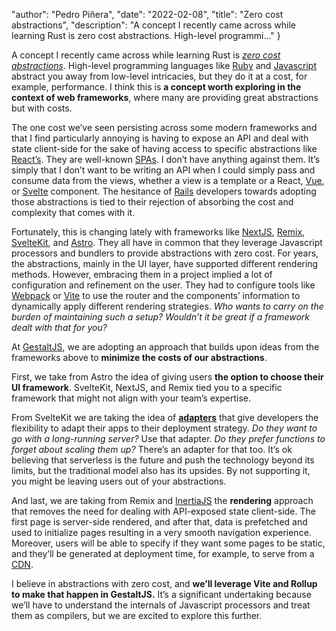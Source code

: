 
  "author": "Pedro Piñera",
  "date": "2022-02-08",
  "title": "Zero cost abstractions",
  "description": "A concept I recently came across while learning Rust is zero cost abstractions. High-level programmi..."
}




A concept I recently came across while learning Rust is [_zero cost abstractions_](https://doc.rust-lang.org/stable/embedded-book/static-guarantees/zero-cost-abstractions.html). High-level programming languages like [Ruby](https://www.ruby-lang.org/en/) and [Javascript](https://en.wikipedia.org/wiki/JavaScript) abstract you away from low-level intricacies, but they do it at a cost, for example, performance. I think this is **a concept worth exploring in the context of web frameworks**, where many are providing great abstractions but with costs.

The one cost we’ve seen persisting across some modern frameworks and that I find particularly annoying is having to expose an API and deal with state client-side for the sake of having access to specific abstractions like [React’s](https://reactjs.org/). They are well-known [SPAs](https://en.wikipedia.org/wiki/Single-page_application). I don’t have anything against them. It’s simply that I don’t want to be writing an API when I could simply pass and consume data from the views, whether a view is a template or a React, [Vue](https://vuejs.org/), or [Svelte](https://svelte.dev/) component.
The hesitance of [Rails](https://rubyonrails.org/) developers towards adopting those abstractions is tied to their rejection of absorbing the cost and complexity that comes with it.

Fortunately, this is changing lately with frameworks like [NextJS](https://nextjs.org/), [Remix](https://remix.run/), [SvelteKit](https://kit.svelte.dev/), and [Astro](https://astro.build/). They all have in common that they leverage Javascript processors and bundlers to provide abstractions with zero cost. For years, the abstractions, mainly in the UI layer, have supported different rendering methods. However, embracing them in a project implied a lot of configuration and refinement on the user. They had to configure tools like [Webpack](https://webpack.js.org/) or [Vite](https://vitejs.dev/) to use the router and the components’ information to dynamically apply different rendering strategies. _Who wants to carry on the burden of maintaining such a setup? Wouldn’t it be great if a framework dealt with that for you?_

At [GestaltJS](https://github.com/gestaltjs), we are adopting an approach that builds upon ideas from the frameworks above to **minimize the costs of our abstractions**.

First, we take from Astro the idea of giving users **the option to choose their UI framework**. SvelteKit, NextJS, and Remix tied you to a specific framework that might not align with your team’s expertise.

From SvelteKit we are taking the idea of [**adapters**](https://kit.svelte.dev/docs#adapters) that give developers the flexibility to adapt their apps to their deployment strategy. _Do they want to go with a long-running server?_ Use that adapter. _Do they prefer functions to forget about scaling them up?_ There’s an adapter for that too. It’s ok believing that serverless is the future and push the technology beyond its limits, but the traditional model also has its upsides. By not supporting it, you might be leaving users out of your abstractions.

And last, we are taking from Remix and [InertiaJS](https://inertiajs.com/) the **rendering** approach that removes the need for dealing with API-exposed state client-side. The first page is server-side rendered, and after that, data is prefetched and used to initialize pages resulting in a very smooth navigation experience. Moreover, users will be able to specify if they want some pages to be static, and they’ll be generated at deployment time, for example, to serve from a [CDN](https://en.wikipedia.org/wiki/Content_delivery_network).

I believe in abstractions with zero cost, and **we’ll leverage Vite and Rollup to make that happen in GestaltJS.** It’s a significant undertaking because we’ll have to understand the internals of Javascript processors and treat them as compilers, but we are excited to explore this further.

    